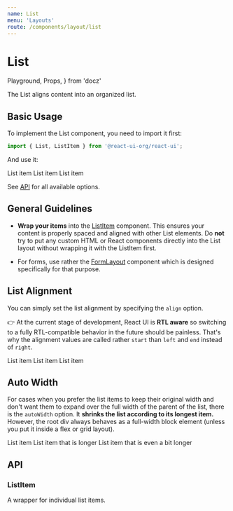 ```yaml
---
name: List
menu: 'Layouts'
route: /components/layout/list
---
```


# List

  Playground,
  Props,
} from 'docz'

The List aligns content into an organized list.

## Basic Usage

To implement the List component, you need to import it first:

```js
import { List, ListItem } from '@react-ui-org/react-ui';
```

And use it:

<Playground>
  <List>
    <ListItem>
      <Placeholder bordered>List item</Placeholder>
    </ListItem>
    <ListItem>
      <Placeholder bordered>List item</Placeholder>
    </ListItem>
    <ListItem>
      <Placeholder bordered>List item</Placeholder>
    </ListItem>
  </List>
</Playground>

See [API](#api) for all available options.

## General Guidelines

- **Wrap your items** into the [ListItem](#listitem) component. This ensures
  your content is properly spaced and aligned with other List elements. Do
  **not** try to put any custom HTML or React components directly into the
  List layout without wrapping it with the ListItem first.

- For forms, use rather the [FormLayout](/components/layout/form-layout)
  component which is designed specifically for that purpose.

## List Alignment

You can simply set the list alignment by specifying the `align` option.

👉 At the current stage of development, React UI is **RTL aware** so switching
to a fully RTL-compatible behavior in the future should be painless. That's why
the alignment values are called rather `start` than `left` and `end` instead of
`right`.

<Playground>
  <List align="end">
    <ListItem>
      <Placeholder bordered>List item</Placeholder>
    </ListItem>
    <ListItem>
      <Placeholder bordered>List item</Placeholder>
    </ListItem>
    <ListItem>
      <Placeholder bordered>List item</Placeholder>
    </ListItem>
  </List>
</Playground>

## Auto Width

For cases when you prefer the list items to keep their original width and don't
want them to expand over the full width of the parent of the list, there is the
`autoWidth` option. It **shrinks the list according to its longest item.**
However, the root div always behaves as a full-width block element (unless you
put it inside a flex or grid layout).

<Playground>
  <List align="end" autoWidth>
    <ListItem>
      <Placeholder bordered>List item</Placeholder>
    </ListItem>
    <ListItem>
      <Placeholder bordered>List item that is longer</Placeholder>
    </ListItem>
    <ListItem>
      <Placeholder bordered>List item that is even a bit longer</Placeholder>
    </ListItem>
  </List>
</Playground>

## API

<Props table of={List} />

### ListItem

A wrapper for individual list items.

<Props table of={ListItem} />
